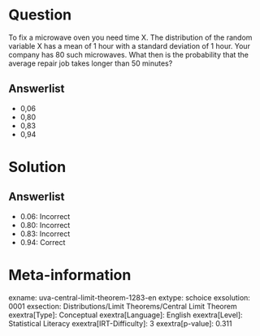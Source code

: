 Question
========

To fix a microwave oven you need time X. The distribution of the random variable X has a mean of 1 hour with a standard deviation of 1 hour. Your company has 80 such microwaves. What then is the probability that the average repair job takes longer than 50 minutes?

Answerlist
----------

* 0,06
* 0,80
* 0,83
* 0,94

Solution
========

Answerlist
----------

* 0.06: Incorrect
* 0.80: Incorrect
* 0.83: Incorrect
* 0.94: Correct

Meta-information
================
exname: uva-central-limit-theorem-1283-en
extype: schoice
exsolution: 0001
exsection: Distributions/Limit Theorems/Central Limit Theorem
exextra[Type]: Conceptual
exextra[Language]: English
exextra[Level]: Statistical Literacy
exextra[IRT-Difficulty]: 3
exextra[p-value]: 0.311
